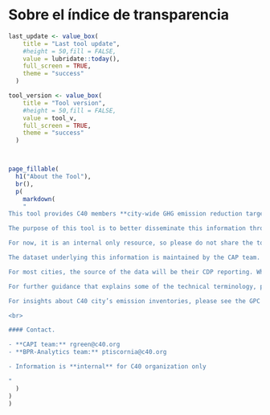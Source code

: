 

Sobre el índice de transparencia
=====================================

```r
last_update <- value_box(
    title = "Last tool update",
    #height = 50,fill = FALSE,
    value = lubridate::today(),
    full_screen = TRUE,
    theme = "success"
  )

tool_version <- value_box(
    title = "Tool version",
    #height = 50,fill = FALSE,
    value = tool_v,
    full_screen = TRUE,
    theme = "success"
  )



page_fillable(
  h1("About the Tool"),
  br(),
  p(
    markdown(
    "
This tool provides C40 members **city-wide GHG emission reduction targets**.

The purpose of this tool is to better disseminate this information throughout C40, to support colleagues in their work to communicate the ambition of cities within C40.

For now, it is an internal only resource, so please do not share the tool itself further. However, the data within it, i.e. the city targets, is public, from the city’s reporting to CDP or as part of their CAP.

The dataset underlying this information is maintained by the CAP team. It is updated once a year, to reflect the CDP reporting cycles. All the city targets will be taken from either the city’s CAP when approved by C40, or from their CDP reporting. 

For most cities, the source of the data will be their CDP reporting. Where a city's CDP disclosure does not reflect their CAP targets, perhaps due to errors in reporting, the data will have been collected by C40 during the city's CAP review.

For further guidance that explains some of the technical terminology, please see the _**Guidance and glossary**_ tab. 

For insights about C40 city’s emission inventories, please see the GPC dashboard  [here](https://www.c40knowledgehub.org/s/article/C40-cities-greenhouse-gas-emissions-interactive-dashboard?language=en_US).

<br> 

#### Contact.

- **CAPI team:** rgreen@c40.org 
- **BPR-Analytics team:** ptiscornia@c40.org

- Information is **internal** for C40 organization only

"
  )
)
)
```


